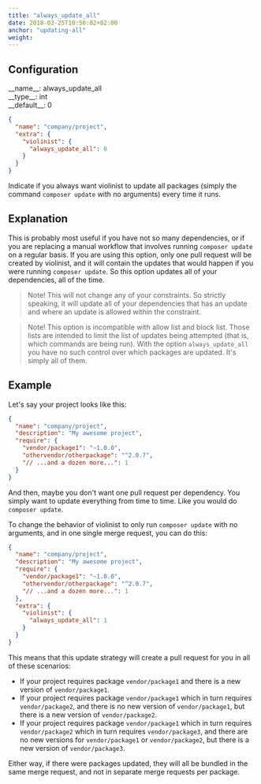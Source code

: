 ```yaml
---
title: "always_update_all"
date: 2018-03-25T10:50:02+02:00
anchor: "updating-all"
weight:
---
```


## Configuration

<div class="config-wrapper"><div class="config">__name__: always_update_all</div>
<div class="config">__type__: int</div>
<div class="config">__default__: 0</div></div>

```json
{
  "name": "company/project",
  "extra": {
    "violinist": {
      "always_update_all": 0
    }
  }
}
```

Indicate if you always want violinist to update all packages (simply the command `composer update` with no arguments) every time it runs.

## Explanation

This is probably most useful if you have not so many dependencies, or if you are replacing a manual workflow that involves running `composer update` on a regular basis. If you are using this option, only one pull request will be created by violinist, and it will contain the updates that would happen if you were running `composer update`. So this option updates all of your dependencies, all of the time.

> Note! This will not change any of your constraints. So strictly speaking, it will update all of your dependencies that has an update and where an update is allowed within the constraint.

> Note! This option is incompatible with allow list and block list. Those lists are intended to limit the list of updates being attempted (that is, which commands are being run). With the option `always_update_all` you have no such control over which packages are updated. It's simply all of them.
## Example

Let's say your project looks like this:

```json
{
  "name": "company/project",
  "description": "My awesome project",
  "require": {
    "vendor/package1": "~1.0.0",
    "othervendor/otherpackage": "^2.0.7",
    "// ...and a dozen more...": 1
  }
}
```

And then, maybe you don't want one pull request per dependency. You simply want to update everything from time to time. Like you would do `composer update`.

To change the behavior of violinist to only run `composer update` with no arguments, and in one single merge request, you can do this:

```json
{
  "name": "company/project",
  "description": "My awesome project",
  "require": {
    "vendor/package1": "~1.0.0",
    "othervendor/otherpackage": "^2.0.7",
    "// ...and a dozen more...": 1
  },
  "extra": {
    "violinist": {
      "always_update_all": 1
    }
  }
}
```

This means that this update strategy will create a pull request for you in all of these scenarios:

- If your project requires package `vendor/package1` and there is a new version of `vendor/package1`.
- If your project requires package `vendor/package1` which in turn requires `vendor/package2`, and there is no new version of `vendor/package1`, but there is a new version of `vendor/package2`.
- If your project requires package `vendor/package1` which in turn requires `vendor/package2` which in turn requires `vendor/package3`, and there are no new versions for `vendor/package1` or `vendor/package2`, but there is a new version of `vendor/package3`.

Either way, if there were packages updated, they will all be bundled in the same merge request, and not in separate merge requests per package.
